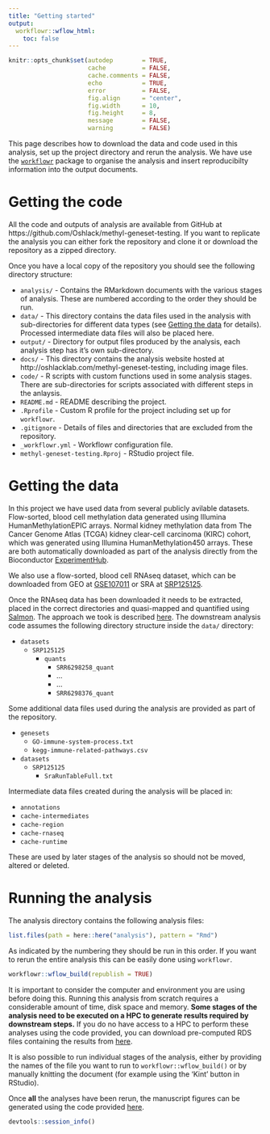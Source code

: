 ```yaml
---
title: "Getting started"
output:
  workflowr::wflow_html:
    toc: false
---
```


```r
knitr::opts_chunk$set(autodep        = TRUE,
                      cache          = FALSE,
                      cache.comments = FALSE,
                      echo           = TRUE,
                      error          = FALSE,
                      fig.align      = "center",
                      fig.width      = 10,
                      fig.height     = 8,
                      message        = FALSE,
                      warning        = FALSE)
```

This page describes how to download the data and code used in this analysis,
set up the project directory and rerun the analysis. We have use the
[`workflowr`][workflowr] package to organise the analysis and insert
reproducibilty information into the output documents. 

Getting the code
================

All the code and outputs of analysis are available from GitHub at 
https://github.com/Oshlack/methyl-geneset-testing. If you want to replicate the 
analysis you can either fork the repository and clone it or download the 
repository as a zipped directory.

Once you have a local copy of the repository you should see the following
directory structure:

* `analysis/` - Contains the RMarkdown documents with the various stages of
  analysis. These are numbered according to the order they should be run.
* `data/` - This directory contains the data files used in the analysis with
  sub-directories for different data types (see [Getting the data](#data) for
  details). Processed intermediate data files will also be placed here.
* `output/` - Directory for output files produced by the analysis, each analysis
  step has it's own sub-directory.
* `docs/` - This directory contains the analysis website hosted at 
  http://oshlacklab.com/methyl-geneset-testing, including image files.
* `code/` - R scripts with custom functions used in some analysis stages. There
  are sub-directories for scripts associated with different steps in the 
  anlaysis.
* `README.md` - README describing the project.
* `.Rprofile` - Custom R profile for the project including set up for 
  `workflowr`.
* `.gitignore` - Details of files and directories that are excluded from the
  repository.
* `_workflowr.yml` - Workflowr configuration file.
* `methyl-geneset-testing.Rproj` - RStudio project file.


Getting the data {#data}
================

In this project we have used data from several publicly avilable datasets. 
Flow-sorted, blood cell methylation data generated using Illumina 
HumanMethylationEPIC arrays. Normal kidney methylation data from The Cancer
Genome Atlas (TCGA) kidney clear-cell carcinoma (KIRC) cohort, which was 
generated using Illumina HumanMethylation450 arrays. These are both 
automatically downloaded as part of the analysis directly from the Bioconductor
[ExperimentHub](expt-hub). 

We also use a flow-sorted, blood cell RNAseq dataset,
which can be downloaded from GEO at [GSE107011](geo-rnaseq) or SRA at 
[SRP125125](sra-rnaseq).

Once the RNAseq data has been downloaded it needs to be extracted, placed in the 
correct directories and quasi-mapped and quantified using [Salmon](https://combine-lab.github.io/salmon/). The approach we took is 
described [here](expressionGenesets.html). The downstream analysis code assumes 
the following directory structure inside the `data/` directory:

* `datasets`
    * `SRP125125`
        * `quants`
            * `SRR6298258_quant`
            * ...
            * ...
            * `SRR6298376_quant`

Some additional data files used during the analysis are provided as part of the
repository. 

* `genesets`
    * `GO-immune-system-process.txt`
    * `kegg-immune-related-pathways.csv`
* `datasets`
    * `SRP125125`
        * `SraRunTableFull.txt`
        
Intermediate data files created during the analysis will be placed in: 

* `annotations`
* `cache-intermediates`
* `cache-region`
* `cache-rnaseq`
* `cache-runtime`

These are used by later stages of the analysis so should not be moved, altered 
or deleted.

Running the analysis
====================

The analysis directory contains the following analysis files:

```r
list.files(path = here::here("analysis"), pattern = "Rmd")
```

As indicated by the numbering they should be run in this order. If you want to
rerun the entire analysis this can be easily done using `workflowr`.

```r
workflowr::wflow_build(republish = TRUE)
```

It is important to consider the computer and environment you are using before
doing this. Running this analysis from scratch requires a considerable amount
of time, disk space and memory. **Some stages of the analysis need to be executed
on a HPC to generate results required by downstream steps.** If you do no have 
access to a HPC to perform these analyses using the code provided, you can 
download pre-computed RDS files containing the results from [here](url).

It is also possible to run individual stages of the analysis, either by
providing the names of the file you want to run to `workflowr::wflow_build()` or
by manually knitting the document (for example using the 'Kint' button in
RStudio).

Once **all** the analyses have been rerun, the manuscript figures can be generated
using the code provided [here](figures.html). 

[expt-hub]: https://bioconductor.org/packages/release/bioc/html/ExperimentHub.html "ExperimentHub"
[geo-rnaseq]: https://www.ncbi.nlm.nih.gov/geo/query/acc.cgi?acc=GSE107011 "GSE107011"
[sra-rnaseq]: https://www.ncbi.nlm.nih.gov/sra?term=SRP125125 "SRP125125"
[workflowr]: https://jdblischak.github.io/workflowr/ "Workflowr"

```r
devtools::session_info()
```
